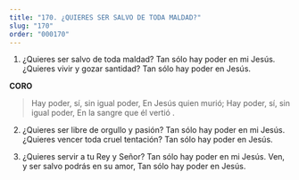 ```yaml
---
title: "170. ¿QUIERES SER SALVO DE TODA MALDAD?"
slug: "170"
order: "000170"
---
```


1. ¿Quieres ser salvo de toda maldad? Tan sólo hay poder en mi Jesús.
¿Quieres vivir y gozar santidad? Tan sólo hay poder en Jesús.

**CORO**
>Hay poder, sí, sin igual poder, En Jesús quien murió;
Hay poder, sí, sin igual poder, En la sangre que él vertió .

2. ¿Quieres ser libre de orgullo y pasión? Tan sólo hay poder en mi Jesús.
¿Quieres vencer toda cruel tentación? Tan sólo hay poder en Jesús.

3. ¿Quieres servir a tu Rey y Señor? Tan sólo hay poder en mi Jesús. Ven, y ser salvo podrás en su amor, Tan sólo hay poder en Jesús.